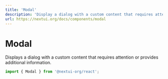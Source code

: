 ```yaml
---
title: 'Modal'
description: 'Display a dialog with a custom content that requires attention or provides additional information.'
url: https://nextui.org/docs/components/modal
---
```


# Modal

Displays a dialog with a custom content that requires attention or provides additional information.

```jsx
import { Modal } from '@nextui-org/react';
```
